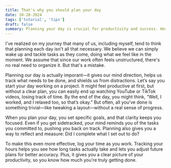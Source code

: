```yaml
---
title: That's why you should plan your day
date: 10-28-2024
tags: ['tutorial', 'tips']
draft: false
summary: Planning your day is crucial for productivity and success. Here are some tips on how to effectively plan your day to maximize your productivity and achieve your goals.
---
```


I've realized on my journey that many of us, including myself, tend to think that planning each day isn't all that necessary. We believe we can simply wake up and tackle tasks as they come, doing what we feel like in the moment. We assume that since our work often feels unstructured, there's no real need to organize it. But that's a mistake.

Planning our day is actually imporant—it gives our mind direction, helps us track what needs to be done, and shields us from distractions. Let’s say you start your day working on a project. It might feel productive at first, but without a clear plan, you can easily end up watching YouTube or TikTok videos, losing track of time. By the end of the day, you might think, “Well, I worked, and I relaxed too, so that’s okay.” But often, all you’ve done is something trivial—like tweaking a layout—without a real sense of progress.

When you plan your day, you set specific goals, and that clarity keeps you focused. Even if you get sidetracked, your mind reminds you of the tasks you committed to, pushing you back on track. Planning also gives you a way to reflect and measure: Did I complete what I set out to do?

To make this even more effective, log your time as you work. Tracking your hours helps you see how long tasks actually take and lets you adjust future plans for better accuracy. Plus, it gives you a clear picture of your productivity, so you know how much you're truly getting done.
